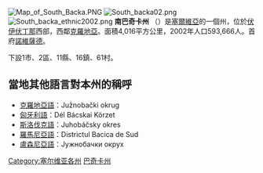 {{Unreferenced|time=2021-07-30T07:31:11+00:00}}
{{NoteTA
  |G1=地名
  |G2=nationality
}}

[[File:Map_of_South_Backa.PNG|thumb]]
[[File:South_backa02.png|thumb]]
[[File:South_backa_ethnic2002.png|thumb]]
'''南巴奇卡州''' （{{lang-sr|Јужнобачки округ|Južnobački okrug}}）是[[塞爾維亞|塞爾維亞]]的一個州，位於[[伏伊伏丁那|伏伊伏丁那]]西部，西鄰[[克羅地亞|克羅地亞]]。面積4,016平方公里，2002年人口593,666人。首府[[諾維薩德|諾維薩德]]。

下設1市、2區、11縣、16鎮、61村。

== 當地其他語言對本州的稱呼 ==
* [[克羅地亞語|克羅地亞語]]：Južnobački okrug
* [[匈牙利語|匈牙利語]]：Dél Bácskai Körzet
* [[斯洛伐克語|斯洛伐克語]]：Juhobáčsky okres
* [[羅馬尼亞語|羅馬尼亞語]]：Districtul Bacica de Sud
* [[盧森尼亞語|盧森尼亞語]]：Јужнобачки окрух

{{塞爾維亞行政區劃|nocat}}
[[Category:塞尔维亚各州|Category:塞尔维亚各州]]
[[Category:伏伊伏丁那|巴奇卡州]]